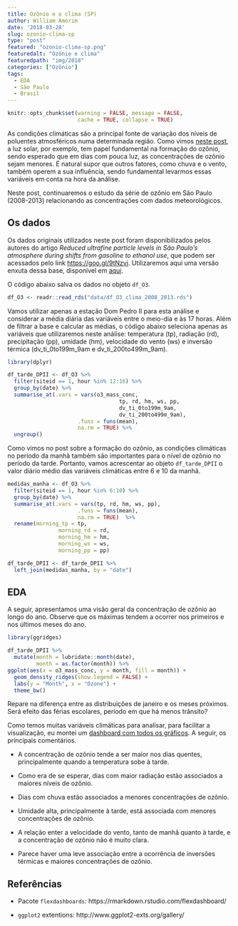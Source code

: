 ```yaml
---
title: Ozônio e o clima (SP)
author: William Amorim
date: '2018-03-28'
slug: ozonio-clima-sp
type: "post"
featured: "ozonio-clima-sp.png"
featuredalt: "Ozônio e clima"
featuredpath: "img/2018"
categories: ["Ozônio"]
tags:
  - EDA
  - São Paulo
  - Brasil 
---
```


```r
knitr::opts_chunk$set(warning = FALSE, message = FALSE,
                      cache = TRUE, collapse = TRUE)
```

As condições climáticas são a principal fonte de variação dos níveis de poluentes atmosféricos numa determinada região. Como vimos [neste  post](https://www.rpollution.com/blog/o-ciclo-do-ozonio/), a luz solar, por exemplo, tem papel fundamental na formação do ozônio, sendo esperado que em dias com pouca luz, as concentrações de ozônio sejam menores. É natural supor que outros fatores, como chuva e o vento, também operem a sua influência, sendo fundamental levarmos essas variáveis em conta na hora da análise.

Neste post, continuaremos o estudo da série de ozônio em São Paulo (2008-2013) relacionando as concentrações com dados meteorológicos.

## Os dados

Os dados originais utilizados neste post foram disponibilizados pelos autores do artigo *Reduced ultrafine particle levels in São Paulo's atmosphere during shifts from gasoline to ethanol use*, que podem ser acessados pelo link [https://goo.gl/9tNzvj](https://goo.gl/9tNzvj). Utilizaremos aqui uma versão enxuta dessa base, disponível em [aqui](https://github.com/williamorim/Rpollution-blog/tree/master/content/blog/data). 

O código abaixo salva os dados no objeto `df_O3`.

```r
df_O3 <- readr::read_rds("data/df_O3_clima_2008_2013.rds")
```

Vamos utilizar apenas a estação Dom Pedro II para esta análise e considerar a média diária das variáveis entre o meio-dia e às 17 horas. Além de filtrar a base e calcular as médias, o código abaixo seleciona apenas as variáveis que utilizaremos neste análise: temperatura (tp), radiação (rd), precipitação (pp), umidade (hm), velocidade do vento (ws) e inversão térmica (dv_ti_0to199m_9am e dv_ti_200to499m_9am).

```r
library(dplyr)

df_tarde_DPII <- df_O3 %>%
  filter(siteid == 1, hour %in% 12:16) %>% 
  group_by(date) %>%
  summarise_at(.vars = vars(o3_mass_conc, 
                                   tp, rd, hm, ws, pp,
                                   dv_ti_0to199m_9am, 
                                   dv_ti_200to499m_9am),
                      .funs = funs(mean),
                      na.rm = TRUE) %>% 
  ungroup()
```

Como vimos no post sobre a formação do ozônio, as condições climáticas no período da manhã também são importantes para o nível de ozônio no período da tarde. Portanto, vamos acrescentar ao objeto `df_tarde_DPII` o valor diário médio das variáveis climáticas entre 6 e 10 da manhã.

```r
medidas_manha <- df_O3 %>%
  filter(siteid == 1, hour %in% 6:10) %>% 
  group_by(date) %>%
  summarise_at(.vars = vars(tp, rd, hm, ws, pp),
                      .funs = funs(mean),
                      na.rm = TRUE)  %>%
  rename(morning_tp = tp,
                morning_rd = rd,
                morning_hm = hm,
                morning_ws = ws,
                morning_pp = pp)

df_tarde_DPII <- df_tarde_DPII %>%  
  left_join(medidas_manha, by = "date")

```

## EDA

A seguir, apresentamos uma visão geral da concentração de ozônio ao longo do ano. Observe que os máximas tendem a ocorrer nos primeiros e nos últimos meses do ano.

```r
library(ggridges)

df_tarde_DPII %>%
  mutate(month = lubridate::month(date),
         month = as.factor(month)) %>% 
ggplot(aes(x = o3_mass_conc, y = month, fill = month)) + 
  geom_density_ridges(show.legend = FALSE) +
  labs(y = "Month", x = "Ozone") +
  theme_bw()
```

Repare na diferença entre as distribuições de janeiro e os meses próximos. Será efeito das férias escolares, período em que há menos trânsito?

Como temos muitas variáveis climáticas para analisar, para facilitar a visualização, eu montei um [dashboard com todos os gráficos](/flexdashboards/ozonio-clima-sp/dash-ozonio-clima-sp.html). A seguir, os principais comentários.

- A concentração de ozônio tende a ser maior nos dias quentes, principalmente quando a temperatura sobe à tarde.

- Como era de se esperar, dias com maior radiação estão associados a maiores níveis de ozônio.

- Dias com chuva estão associados a menores concentrações de ozônio.

- Umidade alta, principalmente à tarde, está associada com menores concentrações de ozônio.

- A relação enter a velocidade do vento, tanto de manhã quanto à tarde, e a concentração de ozônio não é muito clara.

- Parece haver uma leve associação entre a ocorrência de inversões térmicas e maiores concentrações de ozônio.

## Referências

- Pacote `flexdashboards`: https://rmarkdown.rstudio.com/flexdashboard/

- `ggplot2` extentions: http://www.ggplot2-exts.org/gallery/

